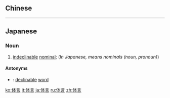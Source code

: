 {{also|體言}}
==Chinese==
{{zh-see|體言}}

----

==Japanese==
{{ja-kanjitab|たい|げん|yomi=on}}

===Noun===
{{ja-noun|kyu=體言|たいげん}}

# {{lb|ja|grammar|sort=たいげん}} [[indeclinable]] [[nominal]]; (''In Japanese, means nominals (noun, pronoun)'')

====Antonyms====
* {{ja-r|用言|ようげん}}: [[declinable]] [[word]]

[[ko:体言]]
[[it:体言]]
[[ja:体言]]
[[ru:体言]]
[[zh:体言]]